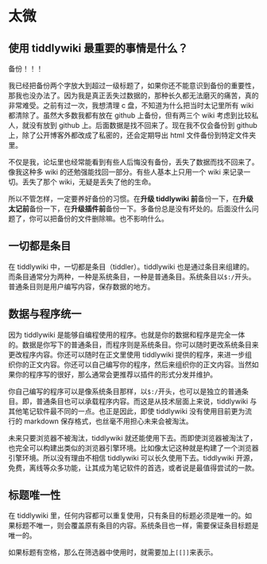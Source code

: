 # 太微

## 使用 tiddlywiki 最重要的事情是什么？

<div style={{ fontSize: 50, fontWeight: "bold", color: "red" }}>备份！！！</div>

我已经把备份两个字放大到超过一级标题了，如果你还不能意识到备份的重要性，那我也没办法了。因为我是真正丢失过数据的，那种长久都无法磨灭的痛苦，真的非常难受。之前有过一次，我想清理 c 盘，不知道为什么把当时太记里所有 wiki 都清除了。虽然大多数我都有放在 github 上备份，但有两三个 wiki 考虑到比较私人，就没有放到 github 上。后面数据是找不回来了。现在我不仅会备份到 github 上，除了公开博客外都改成了私密的，还会定期导出 html 文件备份到特定文件夹里。

不仅是我，论坛里也经常能看到有些人后悔没有备份，丢失了数据而找不回来了。像我这种多 wiki 的还勉强能找回一部分。有些人基本上只用一个 wiki 来记录一切。丢失了那个 wiki，无疑是丢失了他的生命。

所以不管怎样，一定要养好备份的习惯。在**升级 tiddlywiki 前**备份一下，在**升级太记前**备份一下，在**升级插件前**备份一下。多备份总是没有坏处的。后面没什么问题了，你可以把备份的文件删除嘛。也不影响什么。

## 一切都是条目

在 tiddlywiki 中，一切都是条目（tiddler）。tiddlywiki 也是通过条目来组建的。而条目通常分为两种，一种是系统条目，一种是普通条目。系统条目以`$:/`开头。普通条目则是用户编写内容，保存数据的地方。

## 数据与程序统一

因为 tiddlywiki 是能够自编程使用的程序。也就是你的数据和程序是完全一体的。数据是你写下的普通条目，而程序则是系统条目。你可以随时更改系统条目来更改程序内容。你还可以随时在正文里使用 tiddlywiki 提供的程序，来进一步组织你的正文内容。你还可以自己编写你的程序，然后来组织你的正文内容。当然如果你的程序写的很好，那么通常会更推荐以插件的形式分发并维护。

你自己编写的程序可以是像系统条目那样，以`$:/`开头，也可以是独立的普通条目。即，普通条目也可以承载程序内容。而这是从技术层面上来说，tiddlywiki 与其他笔记软件最不同的一点。也正是因此，即使 tiddlywiki 没有使用目前更为流行的 markdown 保存格式，也丝毫不用担心未来会被淘汰。

未来只要浏览器不被淘汰，tiddlywiki 就还能使用下去。而即使浏览器被淘汰了，也完全可以构建出类似的浏览器引擎环境。比如像太记这种就是构建了一个浏览器引擎环境。所以没有理由不相信 tiddlywiki 可以长久使用下去。tiddlywiki 开源，免费，离线等众多功能，让其成为笔记软件的首选，或者说是最值得尝试的一款。

## 标题唯一性

在 tiddlywiki 里，任何内容都可以重复使用，只有条目的标题必须是唯一的。如果标题不唯一，则会覆盖原有条目的内容。系统条目也一样，需要保证条目标题是唯一的。

如果标题有空格，那么在筛选器中使用时，就需要加上`[[]]`来表示。
